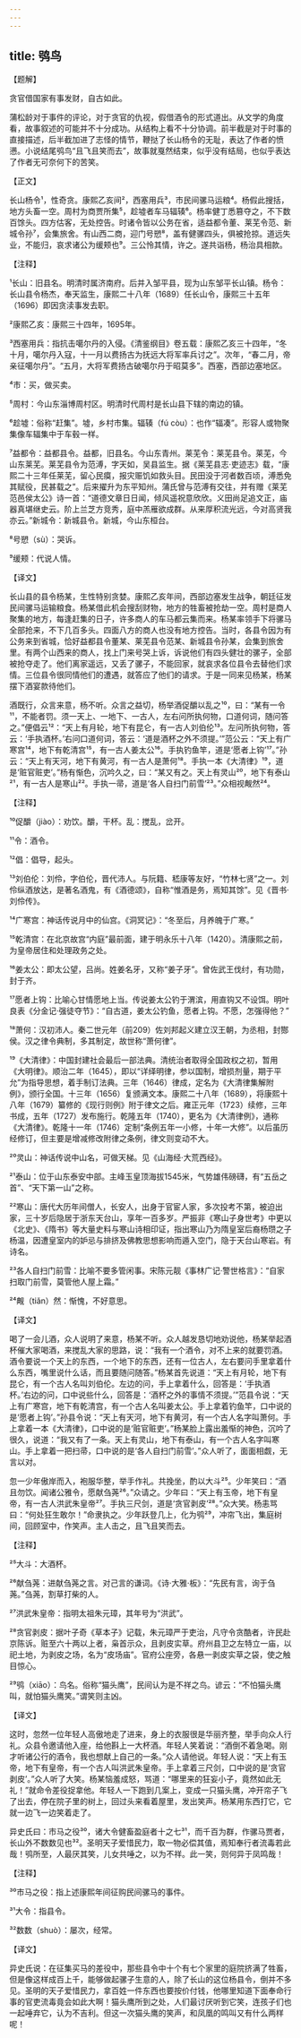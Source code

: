 ```yaml
---
---
---
```

title: 鸮鸟
---




【题解】


贪官借国家有事发财，自古如此。

蒲松龄对于事件的评论，对于贪官的仇视，假借酒令的形式道出。从文学的角度看，故事叙述的可能并不十分成功。从结构上看不十分协调。前半截是对于时事的直接描述，后半截加进了志怪的情节，鞭挞了长山杨令的无耻，表达了作者的愤懑。小说结尾鸮鸟“且飞且笑而去”，故事就戛然结束，似乎没有结局，也似乎表达了作者无可奈何下的苦笑。

【正文】

长山杨令¹，性奇贪。康熙乙亥间²，西塞用兵³，市民间骡马运粮⁴。杨假此搜括，地方头畜一空。周村为商贾所集⁵，趁墟者车马辐辏⁶。杨率健丁悉篡夺之，不下数百馀头。四方估客，无处控告。时诸令皆以公务在省，适益都令董、莱芜令范、新城令孙⁷，会集旅舍。有山西二商，迎门号愬⁸，盖有健骡四头，俱被抢掠。道远失业，不能归，哀求诸公为缓颊也⁹。三公怜其情，许之。遂共诣杨，杨治具相款。





【注释】


¹长山：旧县名。明清时属济南府。后并入邹平县，现为山东邹平长山镇。杨令：长山县令杨杰，奉天监生，康熙二十八年（1689）任长山令，康熙三十五年（1696）即因贪渎事发去职。

²康熙乙亥：康熙三十四年，1695年。

³西塞用兵：指抗击噶尔丹的入侵。《清鉴纲目》卷五载：康熙乙亥三十四年，“冬十月，噶尔丹入寇，十一月以费扬古为抚远大将军率兵讨之”。次年，“春二月，帝亲征噶尔丹”。“五月，大将军费扬古破噶尔丹于昭莫多”。西塞，西部边塞地区。

⁴市：买，做买卖。

⁵周村：今山东淄博周村区。明清时代周村是长山县下辖的南边的镇。

⁶趁墟：俗称“赶集”。墟，乡村市集。辐辏（fú còu）：也作“辐凑”。形容人或物聚集像车辐集中于车毂一样。

⁷益都令：益都县令。益都，旧县名。今山东青州。莱芜令：莱芜县令。莱芜，今山东莱芜。莱芜县令为范溥，字天如，吴县监生。据《莱芜县志·吏迹志》载，“康熙二十三年任莱芜，留心民瘼，报灾赈饥如救头目。民田没于河者数百顷，溥悉免其赋役，民甚载之”。后来擢升为东平知州。蒲氏曾与范溥有交往，并有赠《莱芜范邑侯太公》诗一首：“道德文章日日闻，倾风遥祝意欣欣。义田尚足追文正，庙器真堪继史云。阶上兰芝方竞秀，庭中羔雁欲成群。从来厚积流光远，今对高贤我亦云。”新城令：新城县令。新城，今山东桓台。

⁸号愬（sù）：哭诉。

⁹缓颊：代说人情。





【译文】


长山县的县令杨某，生性特别贪婪。康熙乙亥年间，西部边塞发生战争，朝廷征发民间骡马运输粮食。杨某借此机会搜刮财物，地方的牲畜被抢劫一空。周村是商人聚集的地方，每逢赶集的日子，许多商人的车马都云集而来。杨某率领手下将骡马全部抢来，不下几百多头。四面八方的商人也没有地方控告。当时，各县令因为有公务来到省城，恰好益都县令董某、莱芜县令范某、新城县令孙某，会集到旅舍里。有两个山西来的商人，找上门来号哭上诉，诉说他们有四头健壮的骡子，全部被抢夺走了。他们离家遥远，又丢了骡子，不能回家，就哀求各位县令去替他们求情。三位县令很同情他们的遭遇，就答应了他们的请求。于是一同来见杨某，杨某摆下酒宴款待他们。

酒既行，众言来意，杨不听。众言之益切，杨举酒促釂以乱之¹⁰，曰：“某有一令¹¹，不能者罚。须一天上、一地下、一古人，左右问所执何物，口道何词，随问答之。”便倡云¹²：“天上有月轮，地下有昆仑，有一古人刘伯伦¹³。左问所执何物，答云：‘手执酒杯。’右问口道何词，答云：‘道是酒杯之外不须提。’”范公云：“天上有广寒宫¹⁴，地下有乾清宫¹⁵，有一古人姜太公¹⁶。手执钓鱼竿，道是‘愿者上钩’¹⁷。”孙云：“天上有天河，地下有黄河，有一古人是萧何¹⁸。手执一本《大清律》¹⁹，道是‘赃官赃吏’。”杨有惭色，沉吟久之，曰：“某又有之。天上有灵山²⁰，地下有泰山²¹，有一古人是寒山²²。手执一帚，道是‘各人自扫门前雪’²³。”众相视觍然²⁴。





【注释】


¹⁰促釂（jiào）：劝饮。釂，干杯。乱：搅乱，岔开。

¹¹令：酒令。

¹²倡：倡导，起头。

¹³刘伯伦：刘伶，字伯伦，晋代沛人。与阮籍、嵇康等友好，“竹林七贤”之一。刘伶纵酒放达，是著名酒鬼，有《酒德颂》，自称“惟酒是务，焉知其馀”。见《晋书·刘伶传》。

¹⁴广寒宫：神话传说月中的仙宫。《洞冥记》：“冬至后，月养魄于广寒。”

¹⁵乾清宫：在北京故宫“内庭”最前面，建于明永乐十八年（1420）。清康熙之前，为皇帝居住和处理政务之处。

¹⁶姜太公：即太公望，吕尚。姓姜名牙，又称“姜子牙”。曾佐武王伐纣，有功勋，封于齐。

¹⁷愿者上钩：比喻心甘情愿地上当。传说姜太公钓于渭滨，用直钩又不设饵。明叶良表《分金记·强徒夺节》：“自古道，姜太公钓鱼，愿者上钩。不愿，怎强得他？”

¹⁸萧何：汉初沛人。秦二世元年（前209）佐刘邦起义建立汉王朝，为丞相，封酂侯。汉之律令典制，多其制定，故世称“萧何律”。

¹⁹《大清律》：中国封建社会最后一部法典。清统治者取得全国政权之初，暂用《大明律》。顺治二年（1645），即以“详绎明律，参以国制，增损剂量，期于平允”为指导思想，着手制订法典。三年（1646）律成，定名为《大清律集解附例》，颁行全国。十三年（1656）复颁满文本。康熙二十八年（1689），将康熙十八年（1679）纂修的《现行则例》附于律文之后。雍正元年（1723）续修，三年书成，五年（1727）发布施行。乾隆五年（1740），更名为《大清律例》，通称《大清律》。乾隆十一年（1746）定制“条例五年一小修，十年一大修”。以后虽历经修订，但主要是增减修改附律之条例，律文则变动不大。

²⁰灵山：神话传说中山名，可做天梯。见《山海经·大荒西经》。

²¹泰山：位于山东泰安中部。主峰玉皇顶海拔1545米，气势雄伟磅礴，有“五岳之首”、“天下第一山”之称。

²²寒山：唐代大历年间僧人，长安人，出身于官宦人家，多次投考不第，被迫出家，三十岁后隐居于浙东天台山，享年一百多岁。严振非《寒山子身世考》中更以《北史》、《隋书》等大量史料与寒山诗相印证，指出寒山乃为隋皇室后裔杨瓒之子杨温，因遭皇室内的妒忌与排挤及佛教思想影响而遁入空门，隐于天台山寒岩。有诗名。

²³各人自扫门前雪：比喻不要多管闲事。宋陈元靓《事林广记·警世格言》：“自家扫取门前雪，莫管他人屋上霜。”

²⁴觍（tiǎn）然：惭愧，不好意思。





【译文】


喝了一会儿酒，众人说明了来意，杨某不听。众人越发恳切地劝说他，杨某举起酒杯催大家喝酒，来搅乱大家的思路，说：“我有一个酒令，对不上来的就要罚酒。酒令要说一个天上的东西，一个地下的东西，还有一位古人，左右要问手里拿着什么东西，嘴里说什么话，而且要随问随答。”杨某首先说道：“天上有月轮，地下有昆仑，有一个古人名叫刘伯伦。左边的问，手上拿着什么，回答是：‘手执酒杯。’右边的问，口中说些什么，回答是：‘酒杯之外的事情不须提。’”范县令说：“天上有广寒宫，地下有乾清宫，有一个古人名叫姜太公。手上拿着钓鱼竿，口中说的是‘愿者上钩’。”孙县令说：“天上有天河，地下有黄河，有一个古人名字叫萧何。手上拿着一本《大清律》，口中说的是‘赃官赃吏’。”杨某脸上露出羞惭的神色，沉吟了很久，说道：“我又有了一条。天上有灵山，地下有泰山，有一个古人名字叫寒山。手上拿着一把扫帚，口中说的是‘各人自扫门前雪’。”众人听了，面面相觑，无言以对。

忽一少年傲岸而入，袍服华整，举手作礼。共挽坐，酌以大斗²⁵。少年笑曰：“酒且勿饮。闻诸公雅令，愿献刍荛²⁶。”众请之。少年曰：“天上有玉帝，地下有皇帝，有一古人洪武朱皇帝²⁷。手执三尺剑，道是‘贪官剥皮’²⁸。”众大笑。杨恚骂曰：“何处狂生敢尔！”命隶执之。少年跃登几上，化为鸮²⁹，冲帘飞出，集庭树间，回顾室中，作笑声。主人击之，且飞且笑而去。





【注释】


²⁵大斗：大酒杯。

²⁶献刍荛：进献刍荛之言。对己言的谦词。《诗·大雅·板》：“先民有言，询于刍荛。”刍荛，割草打柴的人。

²⁷洪武朱皇帝：指明太祖朱元璋，其年号为“洪武”。

²⁸贪官剥皮：据叶子奇《草本子》记载，朱元璋严于吏治，凡守令贪酷者，许民赴京陈诉。赃至六十两以上者，枭首示众，且剥皮实草。府州县卫之左特立一庙，以祀土地，为剥皮之场，名为“皮场庙”。官府公座旁，各悬一剥皮实草之袋，使之触目惊心。

²⁹鸮（xiāo）：鸟名。俗称“猫头鹰”，民间认为是不祥之鸟。谚云：“不怕猫头鹰叫，就怕猫头鹰笑。”谓笑则主凶。





【译文】


这时，忽然一位年轻人高傲地走了进来，身上的衣服很是华丽齐整，举手向众人行礼。众县令邀请他入座，给他斟上一大杯酒。年轻人笑着说：“酒倒不着急喝。刚才听诸公行的酒令，我也想献上自己的一条。”众人请他说。年轻人说：“天上有玉帝，地下有皇帝，有一个古人叫洪武朱皇帝。手上拿着三尺剑，口中说的是‘贪官剥皮’。”众人听了大笑。杨某恼羞成怒，骂道：“哪里来的狂妄小子，竟然如此无礼！”就命令差役捉拿他。年轻人一下跑到几案上，变成一只猫头鹰，冲开帘子飞了出去，停在院子里的树上，回过头来看着屋里，发出笑声。杨某用东西打它，它就一边飞一边笑着走了。

异史氏曰：市马之役³⁰，诸大令健畜盈庭者十之七³¹，而千百为群，作骡马贾者，长山外不数数见也³²。圣明天子爱惜民力，取一物必偿其值，焉知奉行者流毒若此哉！鸮所至，人最厌其笑，儿女共唾之，以为不祥。此一笑，则何异于凤鸣哉！





【注释】


³⁰市马之役：指上述康熙年间征购民间骡马的事件。

³¹大令：指县令。

³²数数（shuò）：屡次，经常。





【译文】


异史氏说：在征集买马的差役中，那些县令中十个有七个家里的庭院挤满了牲畜，但是像这样成百上千，能够做起骡子生意的人，除了长山的这位杨县令，倒并不多见。圣明的天子爱惜民力，拿百姓一件东西也要按价付钱，他哪里知道下面奉命行事的官吏流毒竟会如此大啊！猫头鹰所到之处，人们最讨厌听到它笑，连孩子们也一起唾弃它，认为不吉利。但这一次猫头鹰的笑声，和凤凰的鸣叫又有什么两样呢！